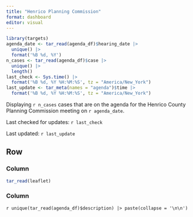 ```yaml
---
title: "Henrico Planning Commission"
format: dashboard
editor: visual
---
```


```r
library(targets)
agenda_date <- tar_read(agenda_df)$hearing_date |> 
  unique() |> 
  format('%B %d, %Y')
n_cases <- tar_read(agenda_df)$case |> 
  unique() |> 
  length()
last_check <- Sys.time() |>
  format('%B %d, %Y %H:%M:%S', tz = "America/New_York")
last_update <- tar_meta(names = "agenda")$time |> 
  format('%B %d, %Y %H:%M:%S', tz = "America/New_York")
```

Displaying `r n_cases` cases that are on the agenda for the Henrico County Planning Commission meeting on `r agenda_date`.

Last checked for updates: `r last_check`

Last updated: `r last_update`

## Row {height=100%}
### Column {width=40%}
```r
tar_read(leaflet)
```

### Column {width=60%}
`r unique(tar_read(agenda_df)$description) |> paste(collapse = '\n\n')`
